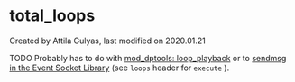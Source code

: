 
# total_loops 

 Created by  Attila Gulyas, last modified on 2020.01.21

TODO Probably has to do with [mod\_dptools: loop\_playback](../FreeSWITCH-Explained/Modules/mod-dptools/16351422.mdx#about) or to [sendmsg in the Event Socket Library](../FreeSWITCH-Explained/Modules/mod_event_socket_1048924.mdx#39-sendmsg) (see `loops` header for `execute` ).



